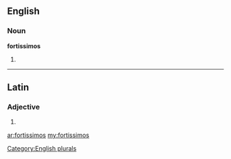 ==English==

===Noun===
'''fortissimos'''

# {{plural of|[[fortissimo]]}}

[[Category:English plurals]]

----

==Latin==

===Adjective===
{{la-adj-form|fortissimos}}

# {{inflection of|fortissimus|fortissimus|acc|m|p|lang=la}}
{{count page|[[Wiktionary:Page count]]}}

[[ar:fortissimos]]
[[my:fortissimos]]